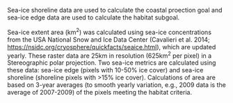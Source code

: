 Sea-ice shoreline data are used to calculate the coastal proection goal and sea-ice edge data are used to calculate the habitat subgoal.

Sea-ice extent area (km^2^) was calculated using sea-ice concentrations from the USA National Snow and Ice Data Center (Cavalieri et al. 2014; [https://nsidc.org/cryosphere/quickfacts/seaice.html](https://nsidc.org/cryosphere/quickfacts/seaice.html)), which are updated yearly. These raster data are 25km in resolution (625km^2^ per pixel) in a Stereographic polar projection. Two sea-ice metrics are calculated using these data: sea-ice edge (pixels with 10-50% ice cover) and sea-ice shoreline (shoreline pixels with >15% ice cover). Calculations of area are based on 3-year averages (to smooth yearly variation, e.g., 2009 data is the average of 2007-2009) of the pixels meeting the habitat criteria.